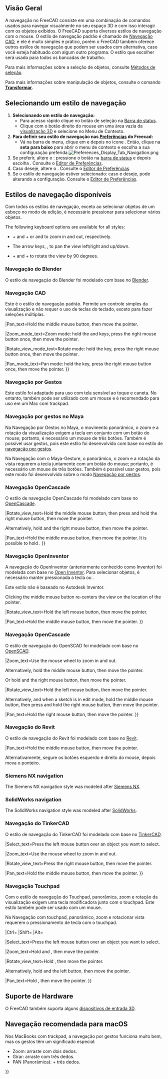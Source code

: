 <languages/>

{{Docnav
|[[Getting_started/pt-br|Primeiros passos]]
|[[Selection_methods/pt-br|Métodos de seleção]]
}}

{{TOCright}}

<span id="Overview"></span>
== Visão Geral ==

A navegação no FreeCAD consiste em uma combinação de comandos usados para navegar visualmente no seu espaço 3D e com isso interagir com os objetos exibidos. O FreeCAD suporta diversos estilos de navegação com o mouse. O estilo de navegação padrão é chamado de [[#CAD_navigation|Navegação CAD]], e ele é muito simples e prático, porém o FreeCAD também oferece outros estilos de navegação que podem ser usados com alternativa, caso você esteja habituado com algum outro programa. O estilo que escolher será usado para todos os bancadas de trabalho.

Para mais informações sobre a seleção de objetos, consulte [[Selection_methods/pt-br|Métodos de seleção]].

Para mais informações sobre manipulação de objetos, consulte o comando[[Std_TransformManip/pt-br| '''Transformar''']].

<span id="Selecting_a_navigation_style"></span>
== Selecionando um estilo de navegação ==

# '''Selecionando um estilo de navegação:'''
#* Para acesso rápido clique no {{Button|[[File:NavigationCAD_dark.svg|16px]]}} botão de seleção na [[Status_bar/pt-br|Barra de status]].
#* Clique com o botão direito do mouse em uma área vazia da [[3D_view|visualização 3D]] e selecione {{MenuCommand|Estilos de navegação}} no Menu de Contexto.
# '''Para definir seu estilo de navegação nas [[Preferences_Editor/pt-br#Navegação|Preferências]] do Freecad:'''
#* Vá na barra de menu, clique em {{MenuCommand|Editar → Preferências}} e depois no icone {{MenuCommand|'''Tela''' → escolha a aba '''Navegação''' → Em '''Navegação 3D'''}}. Então, clique na '''seta para baixo''' para abrir o menu de contexto e escolha a sua configuração preferida.[[File:Preferences_Display_Tab_Navigation.png]]<br>
# Se preferir, altere o {{MenuCommand|Estilo de órbita}}: pressione o botão {{Button|[[File:NavigationCAD_dark.svg|16px]]}} na [[Status_bar|barra de status]] e depois escolha {{MenuCommand|Configurações → Estilo de órbita}}. Consulte o [[Preferences_Editor#Navigation|Editor de Preferências]].
# Caso deseje, altere o {{MenuCommand|Modo de rotação}}. Consulte o [[Preferences_Editor#Navigation|Editor de Preferências]].
# Se o estilo de navegação {{MenuCommand|CAD}} estiver selecionado: caso e deseje, pode {{MenuCommand|Habilitar a animação}} alterando a configuração. Consulte o [[Preferences_Editor#Navigation|Editor de Preferências]].

<span id="Available_navigation_styles"></span>
== Estilos de navegação disponíveis ==

Com todos os estilos de navegação, exceto ao selecionar objetos de um esboço no modo de edição, é necessário pressionar {{KEY|Ctrl}} para selecionar vários objetos.

The following keyboard options are available for all styles:

* {{KEY|Ctrl}} + {{ASCII|43}} and {{KEY|Ctrl}} + {{ASCII|22}} or {{KEY|PgUp}} and {{KEY|PgDn}} to zoom in and out, respectively.
* The arrow keys, {{ASCII|17}}{{ASCII|16}}{{ASCII|30}}{{ASCII|31}}, to pan the view left/right and up/down.
* {{KEY|Shift}} + {{ASCII|17}} and {{KEY|Shift}} + {{ASCII|16}} to rotate the view by 90 degrees.

<span id="Blender_navigation"></span>
=== Navegação do Blender ===

O estilo de navegação do Blender foi modelado com base no [https://www.blender.org Blender].

<div class="mw-translate-fuzzy">
{{Blender Navigation
|Select_name=Selecionar
|Pan_name=Pan(Movimento lateral)
|Zoom_name=Zoom
|Rotate_view_name=Rotacionar
|Shift={{KEY|Shift}}
|Select_text=Pressione o botão esquerdo do mouse sobre o objeto que deseja selecionar.
|Pan_text=Pressione {{KEY|Shift}} e o botão do meio do mouse, depois mova o cursor.
</div>

|Shift={{KEY|Shift}}

|Select_text=Press the left mouse button over an object you want to select.

|Zoom_text=Use the mouse wheel to zoom in and out.

Clicking the middle mouse button re-centers the view on the location of the pointer.

|Rotate_view_text=Hold the middle mouse button, then move the pointer.

|Pan_text=Hold {{KEY|Shift}} and the middle mouse button, then move the pointer.

Alternatively, hold both left and right mouse buttons, and then move the pointer.
}}

<span id="CAD_navigation"></span>
=== Navegação CAD ===

Este é o estilo de navegação padrão. Permite um controle simples da visualização e não requer o uso de teclas do teclado, exceto para fazer seleções múltiplas.

<div class="mw-translate-fuzzy">
{{CAD Navigation
|Select_name=Selecionar
|Pan_name=Pan(Movimento lateral)
|Zoom_name=Zoom
|Rotate_view_name=Rotacionar visão<br>Primeiro método
|Rotate_view_alt_name=Rotacionar visão<br>Método alternativo
|Ctrl={{KEY|Ctrl}}
|Shift={{KEY|Shift}}
|Select_text=Pressione o botão esquerdo do mouse sobre o objeto que deseja selecionar.
|Pan_text=Mantenha pressionado o botão central do mouse e, em seguida, mova o cursor.
|Pan_mode_text=Movimentação panorâmica ou lateral: mantenha pressionada a tecla {{KEY|Ctrl}}, pressione o botão direito do mouse uma vez e, em seguida, mova o cursor.
|Zoom_text=Use a roda do mouse para aumentar e diminuir o zoom.
</div>

|Ctrl={{KEY|Ctrl}}
|Shift={{KEY|Shift}}

|Select_text=Press the left mouse button over an object you want to select.

|Zoom_text=Use the mouse wheel to zoom in and out.

Clicking the middle mouse button re-centers the view on the location of the pointer.

|Rotate_view_text=Hold the middle mouse button, then press and hold the left mouse button, then move the pointer.

Se os botões forem soltos antes de você parar o movimento do mouse, a visualização continuará girando, se isso estiver habilitado.

|Rotate_view_alt_text=Hold the middle mouse button, then press and hold the right mouse button, then move the pointer.

Com este método, o botão central do mouse pode ser solto depois que o botão direito do mouse for pressionado.

<div class="mw-translate-fuzzy">
Os usuários que usam o mouse com a mão direita podem achar este método mais fácil do que o primeiro método.
}}
</div>

|Pan_text=Hold the middle mouse button, then move the pointer.

|Zoom_mode_text=Zoom mode: hold the {{KEY|Ctrl}} and {{KEY|Shift}} keys, press the right mouse button once, then move the pointer.

|Rotate_view_mode_text=Rotate mode: hold the {{KEY|Shift}} key, press the right mouse button once, then move the pointer.

|Pan_mode_text=Pan mode: hold the {{KEY|Ctrl}} key, press the right mouse button once, then move the pointer.
}}

<span id="Gesture_navigation"></span>
=== Navegação por Gestos ===

Este estilo foi adaptado para uso com tela sensível ao toque e caneta. No entanto, também pode ser utilizado com um mouse e é recomendado para uso em um Mac com trackpad.

<div class="mw-translate-fuzzy">
{{Gesture Navigation
|Select_name=Selecionar
|Pan_name=Pan (Movimento lateral)
|Zoom_name=Zoom
|Rotate_view_name=Rotacionar a visão
|Tilt_view_name=Inclinar a visão
|Select_text=Pressione o botão esquerdo do mouse sobre o objeto que deseja selecionar.
|Select_gesture_text=Toque para selecionar.
|Pan_text=Mantenha pressionado o botão direito do mouse e, em seguida, mova o cursor.
|Pan_gesture_text=Arraste com dois dedos.
</div>

|Select_text=Press the left mouse button over an object you want to select.

|Zoom_text=Use the mouse wheel to zoom in and out.

<div class="mw-translate-fuzzy">
Para definir o ponto de foco da câmera para rotação, clique em um ponto com o botão do meio do mouse. Como alternativa, aponte o cursor para um ponto e pressione {{KEY|H}} no teclado.
|Rotate_view_gesture_text=Arraste com um dedo para girar.
</div>

|Rotate_view_text=Hold the left mouse button, then move the pointer.
In [[Sketcher Workbench|Sketcher]] and other edit modes, this behavior is disabled. Hold {{KEY|Alt}} when pressing the mouse button to enter rotation mode.

|Pan_text=Hold the right mouse button, then move the pointer.

|Tilt_view_text=Hold both left and right mouse buttons, then move the pointer sideways.

|Select_gesture_text=Tap to select.

|Zoom_gesture_text=Drag two fingers (pinch) closer or farther apart.

|Rotate_view_gesture_text=Drag with one finger to rotate.

<div class="mw-translate-fuzzy">
Pressione {{KEY|Alt}} ao usar o [[Sketcher Workbench|Ambiente de Esboço]].
|Tilt_view_text=Mantenha pressionados os botões esquerdo e direito do mouse, depois mova o ponteiro lateralmente.
|Tilt_view_gesture_text=Gire a linha imaginária formada por dois pontos de toque.
</div>

|Pan_gesture_text=Drag with two fingers.

<div class="mw-translate-fuzzy">
Alternatively, tap and hold, then drag. This simulates the pan with the right mouse button.
|Zoom_text=Use the mouse wheel to zoom in and out.
|Zoom_gesture_text=Drag two fingers (pinch) closer or farther apart.
|Rotate_view_text=Hold the left mouse button, then move the pointer.
In [[Sketcher Workbench|Sketcher]] and other edit modes, this behavior is disabled. Hold {{KEY|Alt}} when pressing the mouse button to enter rotation mode.
</div>

|Tilt_view_gesture_text=Rotate the imaginary line formed by two touch points.

Este método está desabilitado por padrão. Para ativá-lo, vá para {{MenuCommand|Editar → Preferências → Exibição → Navegação}}, e desmarque a caixa "Desativar gesto de inclinação na tela sensível ao toque".
}}

<span id="Maya-Gesture_navigation"></span>
=== Navegação por gestos no Maya ===

Na Navegação por Gestos no Maya, o movimento panorâmico, o zoom e a rotação da visualização exigem a tecla {{KEY|Alt}} em conjunto com um botão do mouse; portanto, é necessário um mouse de três botões. Também é possível usar gestos, pois este estilo foi desenvolvido com base no estilo de [[#Gesture_navigation|navegação por gestos]].

<div class="mw-translate-fuzzy">
Na Navegação com o Maya-Gesture, o panorâmico, o zoom e a rotação da vista requerem a tecla {{KEY|Alt}} juntamente com um botão do mouse; portanto, é necessário um mouse de três botões. Também é possível usar gestos, pois este modo foi desenvolvido sobre o modo [[#Navegação por gestos|Navegação por gestos]].
{{MayaGesture Navigation
|Select_name=Selecionar
|Pan_name=Pan(movimento panorâmico)
|Zoom_name=Zoom
|Rotate_view_name=Rotacionar vista
|Alt={{KEY|Alt}}
|Select_text=Pressione o botão esquerdo do mouse sobre um objeto que você deseja selecionar.
|Pan_text=Segurar {{KEY|Alt}} e o botão do meio do mouse, depois mover o ponteiro.
|Zoom_text=Segure {{KEY|Alt}} e o botão direito do mouse, depois mova o ponteiro.
</div>

|Alt={{KEY|Alt}}

|Select_text=Press the left mouse button over an object you want to select.

|Zoom_text=Use the mouse wheel to zoom in and out.

Alternatively, hold {{KEY|Alt}} and the right mouse button, then move the pointer.

Clicking the middle mouse button re-centers the view on the location of the pointer. Alternatively, aim the pointer and press {{KEY|H}} on the keyboard.

|Rotate_view_text=Hold {{KEY|Alt}} and the left mouse button, then move the pointer.

|Pan_text=Hold {{KEY|Alt}} and the middle mouse button, then move the pointer.

|Tilt_view_text=Hold {{KEY|Alt}} and both left and right mouse buttons, and then move the pointer sideways.
}}

<span id="OpenCascade_navigation"></span>
=== Navegação OpenCascade ===

O estilo de navegação OpenCascade foi modelado com base no [https://www.opencascade.com/ OpenCascade].

<div class="mw-translate-fuzzy">
{{OpenCascade Navigation
|Select_name=Selecionar
|Pan_name=Pan(movimento panorâmico)
|Zoom_name=Zoom
|Rotate_view_name=Rotacionar vista
|Ctrl={{KEY|Ctrl}}
|Select_text=Pressione o botão esquerdo do mouse sobre um objeto que você deseja selecionar.
|Pan_text=Segure o botão do meio do mouse, depois mova o ponteiro.
|Zoom_text=Use a rodinha do mouse para aumentar e diminuir o zoom.
</div>

|Ctrl={{KEY|Ctrl}}

|Select_text=Press the left mouse button over an object you want to select.

|Zoom_text=Use the mouse wheel to zoom in and out.

<div class="mw-translate-fuzzy">
Como alternativa, mantenha pressionadas as teclas {{KEY|Ctrl}} e o botão esquerdo do mouse, depois mova o ponteiro.
|Rotate_view_text=Mantenha pressionadas as teclas {{KEY|Ctrl}} e o botão direito do mouse, depois mova o ponteiro.
}}
</div>

|Rotate_view_text=Hold the middle mouse button, then press and hold the right mouse button, then move the pointer.

Alternatively, hold {{KEY|Ctrl}} and the right mouse button, then move the pointer.

|Pan_text=Hold the middle mouse button, then move the pointer. It is possible to hold {{KEY|Ctrl}}.
}}

<span id="OpenInventor_navigation"></span>
=== Navegação OpenInventor ===

A navegação do OpenInventor (anteriormente conhecido como Inventor) foi modelada com base no [http://en.wikipedia.org/wiki/Open_Inventor Open Inventor]. Para selecionar objetos, é necessário manter pressionada a tecla {{KEY|Shift}} ou {{KEY|Ctrl}}.

Este estilo não é baseado no Autodesk Inventor.

<div class="mw-translate-fuzzy">
{{OpenInventor Navigation
|Select_name=Selecionar
|Pan_name=Pan(movimento panorâmico)
|Zoom_name=Zoom
|Rotate_view_name=Rotacionar vista
|Ctrl={{KEY|Ctrl}}
|Select_text=Segure {{KEY|Ctrl}}, depois pressione o botão esquerdo do mouse sobre um objeto que você deseja selecionar.
|Pan_text=Segure o botão do meio do mouse, depois mova o ponteiro.
|Zoom_text=Use a rodinha do mouse para aumentar e diminuir o zoom.
</div>

|Shift={{KEY|Shift}}

|Select_text=Hold {{KEY|Shift}}, then press the left mouse button over an object you want to select.

<div class="mw-translate-fuzzy">
Mantenha pressionada a tecla {{KEY|Ctrl}} em vez disso para selecionar vários objetos.
|Pan_text=Mantenha pressionado o botão central do mouse e mova o ponteiro.
|Zoom_text=Use a roda do mouse para aumentar e diminuir o zoom.
</div>

|Zoom_text=Use the mouse wheel to zoom in and out.

<div class="mw-translate-fuzzy">
Como alternativa, mantenha pressionado o botão central do mouse, em seguida, pressione e segure o botão esquerdo do mouse, depois mova o ponteiro.
|Rotate_view_text=Mantenha pressionado o botão esquerdo do mouse, depois mova o ponteiro.
}}
</div>

Clicking the middle mouse button re-centers the view on the location of the pointer.

|Rotate_view_text=Hold the left mouse button, then move the pointer.

|Pan_text=Hold the middle mouse button, then move the pointer.
}}

<span id="OpenSCAD_navigation"></span>
=== Navegação OpenCascade ===

O estilo de navegação do OpenSCAD foi modelado com base no [https://openscad.org/ OpenSCAD].

{{OpenSCAD_Navigation
|Select_name=Select
|Zoom_name=Zoom
|Rotate_view_name=Rotate view
|Pan_name=Pan

|Shift={{KEY|Shift}}

|Select_text=Press the left mouse button over an object you want to select.

<div class="mw-translate-fuzzy">
Mantenha pressionadas as teclas {{KEY|Ctrl}} e {{KEY|Shift}} ao pressionar o botão do mouse para arrastar um objeto em um esboço no modo de edição.
|Pan_text=Mantenha pressionado o botão direito do mouse e mova o ponteiro.
|Zoom_text=Mantenha pressionado o botão central do mouse e mova o ponteiro.
Como alternativa, mantenha pressionadas as teclas {{KEY|Shift}} e o botão direito do mouse, depois mova o ponteiro.
|Rotate_view_text=Mantenha pressionado o botão esquerdo do mouse e mova o ponteiro.
}}
</div>

|Zoom_text=Use the mouse wheel to zoom in and out.

Alternatively, hold the middle mouse button, then move the pointer.

Or hold {{KEY|Shift}} and the right mouse button, then move the pointer.

|Rotate_view_text=Hold the left mouse button, then move the pointer.

Alternatively, and when a sketch is in edit mode, hold the middle mouse button, then press and hold the right mouse button, then move the pointer.

|Pan_text=Hold the right mouse button, then move the pointer.
}}

<span id="Revit_navigation"></span>
<div class="mw-translate-fuzzy">
=== Navegação do Revit ===
</div>

O estilo de navegação do Revit foi modelado com base no [https://en.wikipedia.org/wiki/Autodesk_Revit Revit].

<div class="mw-translate-fuzzy">
{{Revit Navigation
|Select_name=Selecionar
|Pan_name=Pan(movimento panorâmico)
|Zoom_name=Zoom
|Rotate_view_name=Rotacionar vista
|Shift={{KEY|Shift}}
|Select_text=Pressione o botão esquerdo do mouse sobre um objeto que você deseja selecionar.
|Pan_text=Segure o botão do meio do mouse, depois mova o ponteiro.
</div>

|Shift={{KEY|Shift}}

|Select_text=Press the left mouse button over an object you want to select.

<div class="mw-translate-fuzzy">
|Zoom_text=Use a rodinha do mouse para aumentar e diminuir o zoom.
|Rotate_view_text=Segure {{KEY|Shift}} e o botão central do mouse, depois mova o ponteiro.
</div>

Clicking the middle mouse button re-centers the view on the location of the pointer.

|Rotate_view_text=Hold {{KEY|Shift}} and the middle mouse button, then move the pointer.

<div class="mw-translate-fuzzy">
Alternativamente, segure o botão central do mouse, depois pressione e segure o botão direito do mouse, depois mova o ponteiro.
}}
</div>

|Pan_text=Hold the middle mouse button, then move the pointer.

<div class="mw-translate-fuzzy">
Alternativamente, segure os botões esquerdo e direito do mouse, depois mova o ponteiro.
</div>

=== Siemens NX navigation ===

{{Version|1.1}}

The Siemens NX navigation style was modeled after [https://en.wikipedia.org/wiki/Siemens_NX Siemens NX].

{{SiemensNX_Navigation
|Select_name=Select
|Zoom_name=Zoom
|Rotate_view_name=Rotate view
|Pan_name=Pan

|Shift={{KEY|Shift}}

|Select_text=Press the left mouse button over an object you want to select.

|Zoom_text=Use the mouse wheel to zoom in and out.

Alternatively, hold the middle mouse button, then press and hold the left mouse button, then move the pointer.

Clicking the middle mouse button re-centers the view on the location of the pointer.

|Rotate_view_text=Hold the middle mouse button, then move the pointer.

|Pan_text=Hold {{KEY|Shift}} and the middle mouse button, then move the pointer.

Alternatively, hold the middle mouse button, then press and hold the right mouse button, then move the pointer.
}}

=== SolidWorks navigation ===

{{Version|1.1}}

The SolidWorks navigation style was modeled after [https://en.wikipedia.org/wiki/SolidWorks SolidWorks].

{{SolidWorks_Navigation
|Select_name=Select
|Zoom_name=Zoom
|Rotate_view_name=Rotate view
|Pan_name=Pan

|Ctrl={{KEY|Ctrl}}
|Shift={{KEY|Shift}}

|Select_text=Press the left mouse button over an object you want to select.

|Zoom_text=Use the mouse wheel to zoom in and out.

Alternatively, hold {{KEY|Shift}} and the middle mouse button, then move the pointer.

Clicking the middle mouse button re-centers the view on the location of the pointer.

|Rotate_view_text=Hold the middle mouse button, then move the pointer.

|Pan_text=Hold {{KEY|Ctrl}} and the middle mouse button, then move the pointer.
}}

<span id="TinkerCAD_navigation"></span>
=== Navegação do TinkerCAD ===

O estilo de navegação do TinkerCAD foi modelado com base no [https://en.wikipedia.org/wiki/Tinkercad TinkerCAD].

<div class="mw-translate-fuzzy">
{{TinkerCAD Navigation
|Select_name=Select
|Pan_name=Pan
|Zoom_name=Zoom
|Rotate_view_name=Rotate view
|Select_text=Press the left mouse button over an object you want to select.
|Pan_text=Hold the middle mouse button, then move the pointer.
|Zoom_text=Use the mouse wheel to zoom in and out.
|Rotate_view_text=Press the right mouse button, then move the pointer.
}}
</div>

|Select_text=Press the left mouse button over an object you want to select.

|Zoom_text=Use the mouse wheel to zoom in and out.

|Rotate_view_text=Press the right mouse button, then move the pointer.

|Pan_text=Hold the middle mouse button, then move the pointer.
}}

<span id="Touchpad_navigation"></span>
=== Navegação Touchpad ===

Com o estilo de navegação do Touchpad, panorâmica, zoom e rotação da visualização exigem uma tecla modificadora junto com o touchpad. Este estilo também pode ser usado com um mouse.

<div class="mw-translate-fuzzy">
Na Navegação com touchpad, panorâmico, zoom e rotacionar vista requerem o pressionamento de tecla com o touchpad.
{{Touchpad Navigation
|Select_name=Selecionar
|Pan_name=Pan(movimento panorâmico)
|Zoom_name=Zoom
|Rotate_view_name=Rotacionar vista
|Shift={{KEY|Shift}}
|Ctrl={{KEY|Ctrl}}
|Alt={{KEY|Alt}}
|PageUp={{KEY|PageUp}}
|PageDown={{KEY|PageDown}}
|Select_text=Pressione o botão esquerdo do mouse sobre um objeto que você deseja selecionar.
|Pan_text=Segure {{KEY|Shift}}, depois mova o ponteiro.
|Zoom_text=Use {{KEY|PageUp}} e {{KEY|PageDown}} para aumentar e diminuir o zoom.
|Zoom_alt_text=Alternativamente, segure {{KEY|Shift}} e {{KEY|Ctrl}}, depois mova o ponteiro.
|Rotate_view_text=Segure {{KEY|Alt}}, depois mova o ponteiro.
|Rotate_view_alt_text=Alternativamente, segure {{KEY|Shift}} e o botão esquerdo, depois mova o ponteiro.
}}
</div>

|Ctrl={{KEY|Ctrl}}
|Shift={{KEY|Shift}}
|Alt={{KEY|Alt}}

|Select_text=Press the left mouse button over an object you want to select.

|Zoom_text=Hold {{KEY|Ctrl}} and {{KEY|Shift}}, then move the pointer.

|Rotate_view_text=Hold {{KEY|Alt}}, then move the pointer.

Alternatively, hold {{KEY|Shift}} and the left button, then move the pointer.

|Pan_text=Hold {{KEY|Shift}}, then move the pointer.
}}

<span id="Hardware_support"></span>
== Suporte de Hardware ==

O FreeCAD também suporta alguns [[3D input devices/pt-br|dispositivos de entrada 3D]].

<span id="Recommended_navigation_for_macOS"></span>
== Navegação recomendada para macOS ==

Nos MacBooks com trackpad, a navegação por gestos funciona muito bem, mas os gestos têm um significado especial:

* Zoom: arraste com dois dedos.
* Girar: arraste com três dedos.
* PAN (Panorâmica): {{KEY|Ctrl}} + três dedos.


{{Docnav
|[[Getting_started/pt-br|Primeiros passos]]
|[[Selection_methods/pt-br|Métodos de seleção]]
}}

{{Userdocnavi{{#translation:}}}}